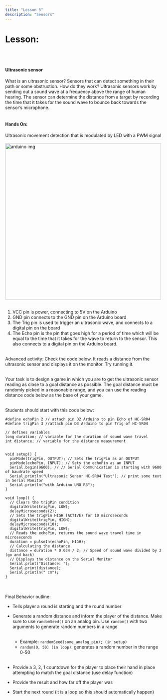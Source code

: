 ```yaml
---
title: "Lesson 5"
description: "Sensors"
---
```


# Lesson:
<br></br>

#### Ultrasonic sensor

What is an ultrasonic sensor? Sensors that can detect something in their path or some obstruction. How do they work? Ultrasonic sensors work by sending out a sound wave at a frequency above the range of human hearing. The sensor can determine the distance from a target by recording the time that it takes for the sound wave to bounce back towards the sensor’s microphone. 
<br></br>

#### Hands On:
Ultrasonic movement detection that is modulated by LED with a PWM signal
<br></br>
<img width="500" alt="arduino img" src="/images/UltrasonicExplain.png" />
<br></br>

1. VCC pin is power, connecting to 5V on the Arduino 
2. GND pin connects to the GND pin on the Arduino board
3. The Trig pin is used to trigger an ultrasonic wave, and connects to a digital pin on the board
4. The Echo pin is the pin that goes high for a period of time which will be equal to the time that it takes for the wave to return to the sensor. This also connects to a digital pin on the Arduino board. 
<br></br>

Advanced activity: Check the code below. It reads a distance from the ultrasonic sensor and displays it on the monitor. Try running it. 
<br></br>

Your task is to design a game in which you are to get the ultrasonic sensor reading as close to a goal distance as possible. The goal distance must be randomly picked in a reasonable range, and you can use the reading distance code below as the base of your game. 
<br></br>

Students should start with this code below:
```arduino
#define echoPin 2 // attach pin D2 Arduino to pin Echo of HC-SR04
#define trigPin 3 //attach pin D3 Arduino to pin Trig of HC-SR04

// defines variables
long duration; // variable for the duration of sound wave travel
int distance; // variable for the distance measurement


void setup() {
  pinMode(trigPin, OUTPUT); // Sets the trigPin as an OUTPUT
  pinMode(echoPin, INPUT); // Sets the echoPin as an INPUT
  Serial.begin(9600); // // Serial Communication is starting with 9600 of baudrate speed
  Serial.println("Ultrasonic Sensor HC-SR04 Test"); // print some text in Serial Monitor
  Serial.println("with Arduino UNO R3");
}

void loop() {
  // Clears the trigPin condition
  digitalWrite(trigPin, LOW);
  delayMicroseconds(2);
  // Sets the trigPin HIGH (ACTIVE) for 10 microseconds
  digitalWrite(trigPin, HIGH);
  delayMicroseconds(10);
  digitalWrite(trigPin, LOW);
  // Reads the echoPin, returns the sound wave travel time in microseconds
  duration = pulseIn(echoPin, HIGH);
  // Calculating the distance
  distance = duration * 0.034 / 2; // Speed of sound wave divided by 2 (go and back)
  // Displays the distance on the Serial Monitor
  Serial.print("Distance: ");
  Serial.print(distance);
  Serial.println(" cm");
}
```
<br></br>
Final Behavior outline:

- Tells player a round is starting and the round number
- Generate a random distance and inform the player of the distance.  Make sure to use `randomSeed()` on an analog pin.  Use `random()` with two arguments to generate random numbers in a range
<br></br>
    - Example: `randomSeed(some_analog_pin); (in setup)`
    - `random(0, 50) (in loop)`: generates a random number in the range 0-50
<br></br>

- Provide a 3, 2, 1 countdown for the player to place their hand in place attempting to match the goal distance (use delay function)
- Provide the result and how far off the player was
- Start the next round (it is a loop so this should automatically happen)
